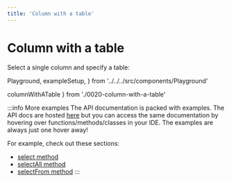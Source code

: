 ```yaml
---
title: 'Column with a table'
---
```


# Column with a table

Select a single column and specify a table:

  Playground,
  exampleSetup,
} from '../../../src/components/Playground'

  columnWithATable
} from './0020-column-with-a-table'

<div style={{ marginBottom: '1em' }}>
  <Playground code={columnWithATable} setupCode={exampleSetup} />
</div>

:::info More examples
The API documentation is packed with examples. The API docs are hosted [here](https://kysely-org.github.io/kysely-apidoc/)
but you can access the same documentation by hovering over functions/methods/classes in your IDE. The examples are always
just one hover away!

For example, check out these sections:
 - [select method](https://kysely-org.github.io/kysely-apidoc/interfaces/SelectQueryBuilder.html#select)
 - [selectAll method](https://kysely-org.github.io/kysely-apidoc/interfaces/SelectQueryBuilder.html#selectAll)
 - [selectFrom method](https://kysely-org.github.io/kysely-apidoc/classes/Kysely.html#selectFrom)
:::
